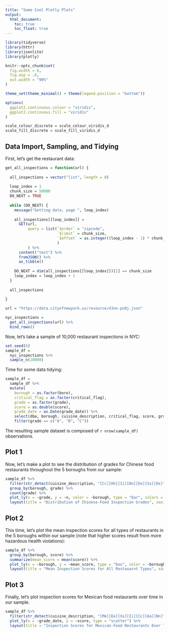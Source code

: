 ```yaml
---
title: "Some Cool Plotly Plots"
output: 
  html_document:
    toc: true
    toc_float: true
---
```


```r
library(tidyverse)
library(httr)
library(jsonlite)
library(plotly)

knitr::opts_chunk$set(
  fig.width = 6,
  fig.asp = .6,
  out.width = "90%"
)

theme_set(theme_minimal() + theme(legend.position = "bottom"))

options(
  ggplot2.continuous.colour = "viridis",
  ggplot2.continuous.fill = "viridis"
)

scale_colour_discrete = scale_colour_viridis_d
scale_fill_discrete = scale_fill_viridis_d
```

## Data Import, Sampling, and Tidying

First, let's get the restaurant data:

```r
get_all_inspections = function(url) {
  
  all_inspections = vector("list", length = 0)
  
  loop_index = 1
  chunk_size = 50000
  DO_NEXT = TRUE
  
  while (DO_NEXT) {
    message("Getting data, page ", loop_index)
    
    all_inspections[[loop_index]] = 
      GET(url,
          query = list(`$order` = "zipcode",
                       `$limit` = chunk_size,
                       `$offset` = as.integer((loop_index - 1) * chunk_size)
                       )
          ) %>%
      content("text") %>%
      fromJSON() %>%
      as_tibble()
    
    DO_NEXT = dim(all_inspections[[loop_index]])[1] == chunk_size
    loop_index = loop_index + 1
  }
  
  all_inspections
  
}

url = "https://data.cityofnewyork.us/resource/43nn-pn8j.json"

nyc_inspections = 
  get_all_inspections(url) %>%
  bind_rows()
```

Now, let's take a sample of 10,000 restaurant inspections in NYC:

```r
set.seed(6)
sample_df = 
  nyc_inspections %>% 
  sample_n(10000)
```

Time for some data tidying:

```r
sample_df = 
  sample_df %>% 
  mutate(
    borough = as.factor(boro),
    critical_flag = as.factor(critical_flag),
    grade = as.factor(grade),
    score = as.double(score),
    grade_date = as.Date(grade_date)) %>% 
    select(dba, borough, cuisine_description, critical_flag, score, grade, grade_date) %>% 
    filter(grade == c("A", "B", "C"))
```

The resulting sample dataset is composed of `r nrow(sample_df)` observations.

## Plot 1

Now, let's make a plot to see the distribution of grades for Chinese food restaurants throughout the 5 boroughs from our sample:

```r
sample_df %>% 
  filter(str_detect(cuisine_description, "[Cc][Hh][Ii][Nn][Ee][Ss][Ee]")) %>% 
  group_by(borough, grade) %>% 
  count(grade) %>% 
  plot_ly(x = ~grade, y = ~n, color = ~borough, type = "bar", colors = "viridis") %>% 
  layout(title = "Distribution of Chinese-Food Inspection Grades", xaxis = list(title = "Grade"), yaxis = list(title = "Count"))
```

## Plot 2

This time, let's plot the mean inspection scores for all types of restaurants in the 5 boroughs within our sample (note that higher scores result from more hazardous health violations):

```r
sample_df %>% 
  group_by(borough, score) %>% 
  summarize(mean_score = mean(score)) %>% 
  plot_ly(x = ~borough, y = ~mean_score, type = "box", color = ~borough, colors = "viridis") %>% 
  layout(title = "Mean Inspection Scores for All Restauarnt Types", xaxis = list(title = "Borough"), yaxis = list(title = "Mean Score"))
```

## Plot 3

Finally, let's plot inspection scores for Mexican food restaurants over time in our sample.

```r
sample_df %>%
  filter(str_detect(cuisine_description, "[Mm][Ee][Xx][Ii][Cc][Aa][Nn]")) %>% 
  plot_ly(x = ~grade_date, y = ~score, type = "scatter") %>% 
  layout(title = "Inspection Scores for Mexican-Food Restaurants Over Time", xaxis = list(title = "Borough"), yaxis = list(title = "Score"))
```